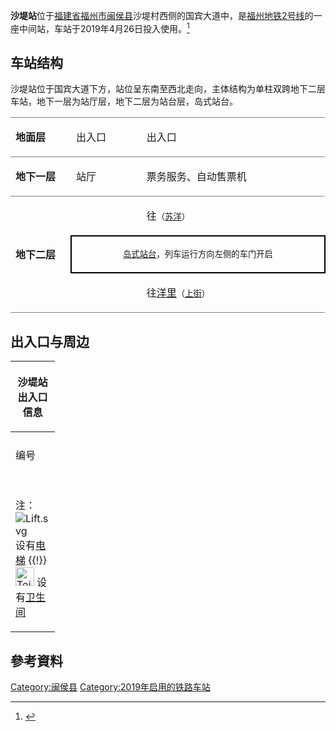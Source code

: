 {{NoteTA|G1=Railway}}
{{Infobox station
| style               = 
| livery              = {{福州地铁颜色|2|s}}
| name                = 沙堤站
| eng_name            = Shadi Station
| symbol_top          = 
| symbol_right        = 
| image               = 201904 Shadi Station.jpg
| caption             = 
| alt                 = 
| address             = [[福建省|福建省]][[福州市|福州市]][[闽侯县|闽侯县]]316国道沙堤村南侧
| coordinates         = {{coord|26.0898228|N|119.1672780|E|display=inline, title|type:railwaystation}}
| operator            = <!--{{rint|fuzhou|metro}}--> [[福州地铁|福州地铁]]
| line                = {{福州地铁线路名|2|full}}
| exits               = 3
| platform            = 1个[[岛式站台|岛式站台]]
| connections         = <!-- 公交站：-->
| structure           = 地下站
| Interchange         = 
| colour              = 白色
| code                = 
| opening             = 
| opened              = {{Start date|2019|04|26|df=y}}
| closed              =  <!-- {{End date|YYYY|MM|DD|df=y}} -->
| services            = {{Adjacent stations|system=Fuzhou Metro|line1=2|left1=苏洋|right1=上街}}
| route_map           = 
| first = {{福州地铁线路名|2|short}}：<br /><div style="display:inline-block; text-align: left;">开往{{站|洋里}}：<br />开往{{站|苏洋}}：</div><div style="display:inline-block; text-align: right;">06:33<br />07:21</div>
| last = {{福州地铁线路名|2|short}}：<br /><div style="display:inline-block; text-align: left;">开往{{站|洋里}}：<br />开往{{站|苏洋}}：</div><div style="display:inline-block; text-align: right;">23:03<br />23:51</div>
}}

'''沙堤站'''位于[[福建省|福建省]][[福州市|福州市]][[闽侯县|闽侯县]]沙堤村西侧的国宾大道中，是[[福州地铁|福州地铁]][[福州地铁2号线|2号线]]的一座中间站，车站于2019年4月26日投入使用。<ref>{{Cite web|title=福州地铁2号线正式开通试运营-中新网|url=http://www.chinanews.com/tp/2019/04-26/8821198.shtml|work=www.chinanews.com|accessdate=2019-04-26|archive-date=2019-04-26|archive-url=https://web.archive.org/web/20190426090412/http://www.chinanews.com/tp/2019/04-26/8821198.shtml|dead-url=no}}</ref>

==车站结构==
沙堤站位于国宾大道下方，站位呈东南至西北走向，主体结构为单柱双跨地下二层车站，地下一层为站厅层，地下二层为站台层，岛式站台。
{|cellspacing=0 cellpadding=3
|-
|style="border-top:solid 1px gray;border-bottom:solid 1px gray;" valign=top width=100|'''地面层'''
|style="border-top:solid 1px gray;border-bottom:solid 1px gray;" valign=top width=100|出入口
|style="border-top:solid 1px gray;border-bottom:solid 1px gray;" valign=top|
|style="border-top:solid 1px gray;border-bottom:solid 1px gray;" valign=top width=350|出入口
|-
|style="border-bottom:solid 1px gray;" valign=top|'''地下一层'''
|style="border-bottom:solid 1px gray;" valign=top|站厅
|style="border-bottom:solid 1px gray;" valign=top|
|style="border-bottom:solid 1px gray;" valign=top|票务服务、自动售票机
|-
|style="border-bottom:solid 1px gray;" rowspan=3 valign=top|'''地下二层'''
|{{福州地铁站台编号|L2|1}}
|{{arrow|L}}
|{{福州地铁线路名|2|long}} 往{{站|苏洋}}<small>（[[苏洋站|苏洋]]）</small>
|-
| colspan="3" style="border-right:solid 2px black;border-left:solid 2px black;border-top:solid 2px black;border-bottom:solid 2px black;" |<center><small>[[岛式站台|岛式站台]]，列车运行方向左侧的车门开启</small></center>
|-
|style="border-bottom:solid 1px gray;"|{{福州地铁站台编号|L2|2}}
|style="border-bottom:solid 1px gray;"|
|style="border-bottom:solid 1px gray;"|{{福州地铁线路名|2|long}} 往[[洋里站_(福州)|洋里]]<small>（[[上街站_(福州)|上街]]）</small> {{arrow|R}} 
|}


== 出入口与周边 ==
{| class="wikitable" width="56%" |
! colspan="4" |沙堤站出入口信息
|-
| colspan="4" align="center" bgcolor="{{福州地铁颜色|2}}" |
|-
! style="width:40px" | 编号
! style="width:70px" | 设施
! style="width:210px" | 位置
! style="width:210px" | 接驳交通
|-
| align="center" |{{港铁出口|A}}||[[File:Lift.svg|alt=]]
|<center>国宾大道北侧</center>||[[File:Paris_Bus_icon.svg|18px]] 沙堤
|-
| align="center" |{{港铁出口|B}}||[[File:Toilet_Of_FZM.svg|30x30px]]||<center>国宾大道北侧</center>||[[File:Paris_Bus_icon.svg|18px]] 地铁沙堤站
|-
| align="center" |{{港铁出口|C}}||
|<center>国宾大道南侧</center>||[[File:Paris_Bus_icon.svg|18px]] 地铁沙堤站
|-
| colspan="4" bgcolor="#eeeeee" | 注：[[File:Lift.svg|alt=]] 设有[[电梯|电梯]] {{!}} [[File:Toilet_Of_FZM.svg|30x30px]] 设有[[卫生间|卫生间]]
|}

== 參考資料 ==
{{reflist}}
{{commons category|Shadi Station}}
{{福州地铁2号线}}

[[Category:闽侯县|Category:闽侯县]]
[[Category:2019年启用的铁路车站|Category:2019年启用的铁路车站]]